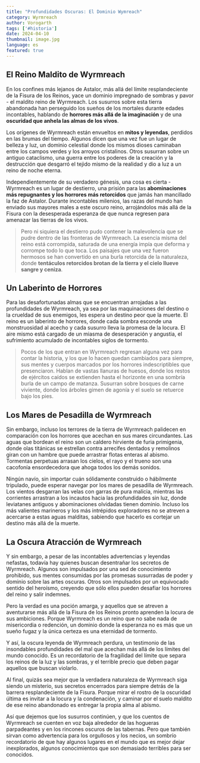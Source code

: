 ```yaml
---
title: "Profundidades Oscuras: El Dominio Wymreach"
category: Wyrmreach
author: Vorogarth
tags: ['#historia']
date: 2024-04-10
thumbnail: image.jpg
language: es
featured: true
---
```


## El Reino Maldito de Wyrmreach

En los confines más lejanos de Astalor, más allá del límite resplandeciente de la Fisura de los Reinos, yace un dominio impregnado de sombras y pavor - el maldito reino de Wyrmreach. Los susurros sobre esta tierra abandonada han perseguido los sueños de los mortales durante edades incontables, hablando de **horrores más allá de la imaginación** y de una **oscuridad que anhela las almas de los vivos**.

Los orígenes de Wyrmreach están envueltos en **mitos y leyendas**, perdidos en las brumas del tiempo. Algunos dicen que una vez fue un lugar de belleza y luz, un dominio celestial donde los mismos dioses caminaban entre los campos verdes y los arroyos cristalinos. Otros susurran sobre un antiguo cataclismo, una guerra entre los poderes de la creación y la destrucción que desgarró el tejido mismo de la realidad y dio a luz a un reino de noche eterna.

Independientemente de su verdadero génesis, una cosa es cierta - Wyrmreach es un lugar de destierro, una prisión para las **abominaciones más repugnantes y los horrores más retorcidos** que jamás han mancillado la faz de Astalor. Durante incontables milenios, las razas del mundo han enviado sus mayores males a este oscuro reino, arrojándolos más allá de la Fisura con la desesperada esperanza de que nunca regresen para amenazar las tierras de los vivos.

> Pero ni siquiera el destierro pudo contener la malevolencia que se pudre dentro de las fronteras de Wyrmreach. La esencia misma del reino está corrompida, saturada de una energía impía que deforma y corrompe todo lo que toca. Los paisajes que una vez fueron hermosos se han convertido en una burla retorcida de la naturaleza, donde **tentáculos retorcidos brotan de la tierra y el cielo llueve sangre y ceniza**.

## Un Laberinto de Horrores

Para las desafortunadas almas que se encuentran arrojadas a las profundidades de Wyrmreach, ya sea por las maquinaciones del destino o la crueldad de sus enemigos, les espera un destino peor que la muerte. El reino es un laberinto de horrores, donde cada sombra esconde una monstruosidad al acecho y cada susurro lleva la promesa de la locura. El aire mismo está cargado de un miasma de desesperación y angustia, el sufrimiento acumulado de incontables siglos de tormento.

> Pocos de los que entran en Wyrmreach regresan alguna vez para contar la historia, y los que lo hacen quedan cambiados para siempre, sus mentes y cuerpos marcados por los horrores indescriptibles que presenciaron. Hablan de vastas llanuras de huesos, donde los restos de ejércitos caídos se extienden hasta el horizonte en una sombría burla de un campo de matanza. Susurran sobre bosques de carne viviente, donde los árboles gimen de agonía y el suelo se retuerce bajo los pies.

## Los Mares de Pesadilla de Wyrmreach

Sin embargo, incluso los terrores de la tierra de Wyrmreach palidecen en comparación con los horrores que acechan en sus mares circundantes. Las aguas que bordean el reino son un caldero hirviente de furia primigenia, donde olas titánicas se estrellan contra arrecifes dentados y remolinos giran con un hambre que puede arrastrar flotas enteras al abismo. Tormentas perpetuas arrasan los cielos, el rayo y el trueno son una cacofonía ensordecedora que ahoga todos los demás sonidos.

Ningún navío, sin importar cuán sólidamente construido o hábilmente tripulado, puede esperar navegar por los mares de pesadilla de Wyrmreach. Los vientos desgarran las velas con garras de pura malicia, mientras las corrientes arrastran a los incautos hacia las profundidades sin luz, donde leviatanes antiguos y abominaciones olvidadas tienen dominio. Incluso los más valientes marineros y los más intrépidos exploradores no se atreven a acercarse a estas aguas malditas, sabiendo que hacerlo es cortejar un destino más allá de la muerte.

## La Oscura Atracción de Wyrmreach

Y sin embargo, a pesar de las incontables advertencias y leyendas nefastas, todavía hay quienes buscan desentrañar los secretos de Wyrmreach. Algunos son impulsados por una sed de conocimiento prohibido, sus mentes consumidas por las promesas susurradas de poder y dominio sobre las artes oscuras. Otros son impulsados por un equivocado sentido del heroísmo, creyendo que sólo ellos pueden desafiar los horrores del reino y salir indemnes.

Pero la verdad es una poción amarga, y aquellos que se atreven a aventurarse más allá de la Fisura de los Reinos pronto aprenden la locura de sus ambiciones. Porque Wyrmreach es un reino que no sabe nada de misericordia o redención, un dominio donde la esperanza no es más que un sueño fugaz y la única certeza es una eternidad de tormento.

Y así, la oscura leyenda de Wyrmreach perdura, un testimonio de las insondables profundidades del mal que acechan más allá de los límites del mundo conocido. Es un recordatorio de la fragilidad del límite que separa los reinos de la luz y las sombras, y el terrible precio que deben pagar aquellos que buscan violarlo.

Al final, quizás sea mejor que la verdadera naturaleza de Wyrmreach siga siendo un misterio, sus secretos encerrados para siempre detrás de la barrera resplandeciente de la Fisura. Porque mirar el rostro de la oscuridad última es invitar a la locura y la condenación, y caminar por el suelo maldito de ese reino abandonado es entregar la propia alma al abismo.

Así que dejemos que los susurros continúen, y que los cuentos de Wyrmreach se cuenten en voz baja alrededor de las hogueras parpadeantes y en los rincones oscuros de las tabernas. Pero que también sirvan como advertencia para los orgullosos y los necios, un sombrío recordatorio de que hay algunos lugares en el mundo que es mejor dejar inexplorados, algunos conocimientos que son demasiado terribles para ser conocidos.

